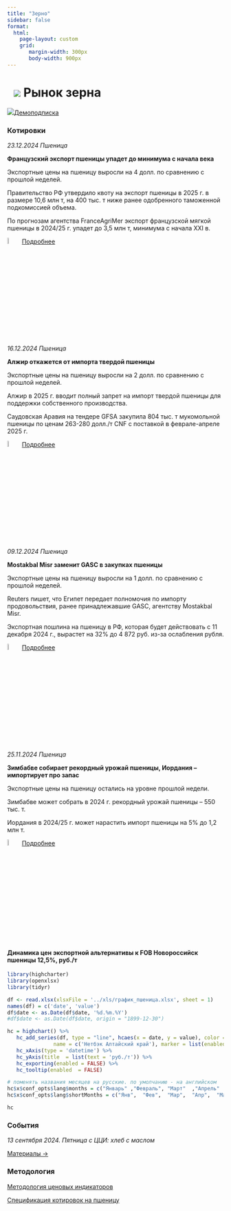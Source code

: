 ```yaml
---
title: "Зерно"
sidebar: false
format: 
  html:
    page-layout: custom
    grid:
       margin-width: 300px
       body-width: 900px
---
```


# ![](../images/icon-wheat.svg) Рынок зерна {.my-custom-class style="margin-left:3%;"}

![](../images/icon-subscription.svg)[Демоподписка](../demo-subscription.qmd)

::: {.grid style="margin-left:0%"}
::: {.g-col-12 .g-col-sm-12 .g-col-xs-12 .g-col-xl-6 .g-col-md-6 .g-col-lg-6}
### Котировки

*23.12.2024 Пшеница*

**Французский экспорт пшеницы упадет до минимума с начала века**

Экспортные цены на пшеницу выросли на 4 долл. по сравнению с прошлой неделей. 

Правительство РФ утвердило квоту на экспорт пшеницы в 2025 г. в размере 10,6 млн т, на 400 тыс. т ниже ранее одобренного таможенной подкомиссией объема.

По прогнозам агентства FranceAgriMer экспорт французской мягкой пшеницы в 2024/25 г. упадет до 3,5 млн т, минимума с начала XXI в.

![](../images/icon-locker.svg){width="6%"} [Подробнее](../demo-subscription.qmd)

*16.12.2024 Пшеница*

**Алжир откажется от импорта твердой пшеницы**

Экспортные цены на пшеницу выросли на 2 долл. по сравнению с прошлой неделей.

Алжир в 2025 г. вводит полный запрет на импорт твердой пшеницы для поддержки собственного производства.

Саудовская Аравия на тендере GFSA закупила 804 тыс. т мукомольной пшеницы по ценам 263-280 долл./т CNF с поставкой в феврале-апреле 2025 г.

![](../images/icon-locker.svg){width="6%"} [Подробнее](../demo-subscription.qmd)

*09.12.2024 Пшеница*

**Mostakbal Misr заменит GASC в закупках пшеницы**

Экспортные цены на пшеницу выросли на 1 долл. по сравнению с прошлой неделей.

Reuters пишет, что Египет передает полномочия по импорту продовольствия, ранее принадлежавшие GASC, агентству Mostakbal Misr.

Экспортная пошлина на пшеницу в РФ, которая будет действовать с 11 декабря 2024 г., вырастет на 32% до 4 872 руб. из-за ослабления рубля.

![](../images/icon-locker.svg){width="6%"} [Подробнее](../demo-subscription.qmd)

*25.11.2024 Пшеница*

**Зимбабве собирает рекордный урожай пшеницы, Иордания – импортирует про запас**

Экспортные цены на пшеницу остались на уровне прошлой недели.

Зимбабве может собрать в 2024 г. рекордный урожай пшеницы – 550 тыс. т.

Иордания в 2024/25 г. может нарастить импорт пшеницы на 5% до 1,2 млн т.

![](../images/icon-locker.svg){width="6%"} [Подробнее](../demo-subscription.qmd)

:::

::: {.g-col-12 .g-col-sm-12 .g-col-xs-12 .g-col-xl-6 .g-col-md-6 .g-col-lg-6}
#### Динамика цен экспортной альтернативы к FOB Новороссийск пшеницы 12,5%, руб./т

```r

library(highcharter)
library(openxlsx)
library(tidyr)

df <- read.xlsx(xlsxFile = '../xls/график_пшеница.xlsx', sheet = 1) 
names(df) = c('date', 'value')
df$date <- as.Date(df$date, '%d.%m.%Y')
#df$date <- as.Date(df$date, origin = "1899-12-30")

hc = highchart() %>%
   hc_add_series(df, type = "line", hcaes(x = date, y = value), color = c("#1A4AFC"),
               name = c('Нетбэк Алтайский край'), marker = list(enabled = FALSE)) %>%
   hc_xAxis(type = 'datetime') %>%
   hc_yAxis(title  = list(text = 'руб./т')) %>%
   hc_exporting(enabled = FALSE) %>%
   hc_tooltip(enabled  = FALSE)

# поменять названия месяцев на русские. по умолчанию - на английском
hc$x$conf_opts$lang$months = c("Январь"	,"Февраль",	"Март"	,"Апрель"	,"Май",	"Июнь", "Июль",	"Август",	"Сентябрь",	"Октябрь",	"Ноябрь",	"Декабрь")
hc$x$conf_opts$lang$shortMonths = c("Янв", 	"Фев",	"Мар",	"Апр",	"Май",	"Июн",	"Июл",	"Авг",	"Сен",	"Окт",	"Ноя",	"Дек")

hc

```

### События

*13 сентября 2024. Пятница с ЦЦИ: хлеб с маслом*

[Материалы →](../events/2024-09-13-wheat.qmd)
:::
:::

::: {.grid style="margin-left:0%"}
::: {.g-col-12 .g-col-sm-12 .g-col-xs-12 .g-col-xl-4 .g-col-md-6 .g-col-lg-6}
### Методология

[Методология ценовых индикаторов](../methodology/methodology-benchmark-pbc.qmd)

[Спецификация котировок на пшеницу](../methodology/specs-wheat.qmd)
:::

::: {.g-col-12 .g-col-sm-12 .g-col-xs-12 .g-col-xl-4 .g-col-md-6 .g-col-lg-6}
:::
:::
